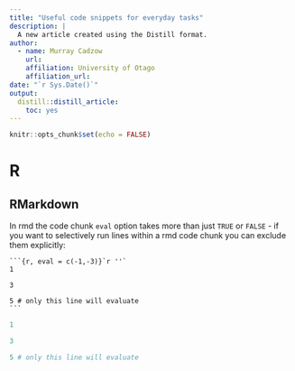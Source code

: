 ```yaml
---
title: "Useful code snippets for everyday tasks"
description: |
  A new article created using the Distill format.
author:
  - name: Murray Cadzow 
    url: 
    affiliation: University of Otago
    affiliation_url: 
date: "`r Sys.Date()`"
output: 
  distill::distill_article:
    toc: yes
---
```


```r
knitr::opts_chunk$set(echo = FALSE)
```



# R

## RMarkdown

In rmd the code chunk `eval` option takes more than just `TRUE` or `FALSE` - if you want to selectively run lines within a rmd code chunk you can exclude them explicitly:

````
```{r, eval = c(-1,-3)}`r ''`
1

3

5 # only this line will evaluate
```
````

```r
1

3

5 # only this line will evaluate
```
